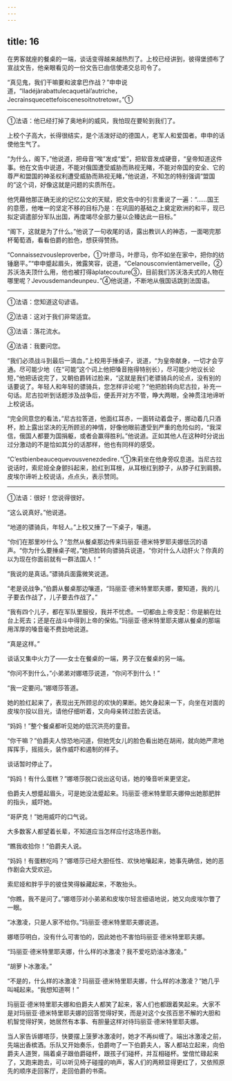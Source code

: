 ```yaml
---
---
---
```

title: 16
---





在男客就座的餐桌的一端，谈话变得越来越热烈了。上校已经讲到，彼得堡颁布了宣战文告，他亲眼看见的一份文告已由信使递交总司令了。

“真见鬼，我们干嘛要和波拿巴作战？”申申说道，“Iladéjàrabattulecaquetàl’autriche，Jecrainsquecettefoiscenesoitnotretowr。”①

--------

①法语：他已经打掉了奥地利的威风，我怕现在要轮到我们了。

上校个子高大，长得很结实，是个活泼好动的德国人，老军人和爱国者。申申的话使他生气了。

“为什么，阁下，”他说道，把母音“唉”发成“爱”，把软音发成硬音，“皇帝知道这件事。他在文告中说道，不能对俄国遭受威胁而熟视无睹，不能对帝国的安全、它的尊严和盟国的神圣权利遭受威胁而熟视无睹，”他说道，不知怎的特别强调“盟国的”这个词，好像这就是问题的实质所在。

他凭藉他那正确无讹的记忆公文的天赋，把文告中的引言重说了一遍：“……国王的意愿，他唯一的坚定不移的目标乃是：在巩固的基础之上奠定欧洲的和平，现已拟定调遣部分军队出国，再度竭尽全部力量以企臻达此一目标。”

“阁下，这就是为了什么。”他说了一句收尾的话，露出教训人的神态，一面喝完那杯葡萄酒，看看伯爵的脸色，想获得赞扬。

“Connaissezvousleproverbe，①‘叶廖马，叶廖马，你不如坐在家中，把你的纺锤磨平。”“申申蹙起眉头，微露笑容，说道，“Celanousconvientàmerveille，②苏沃洛夫顶什么用，他也被打得àplatecouture③，目前我们苏沃洛夫式的人物在哪里呢？Jevousdemandeunpeu．”④他说道，不断地从俄国话跳到法国语。

--------

①法语：您知道这句谚语。

②法语：这对于我们非常适宜。

③法语：落花流水。

④法语：我要问您。

“我们必须战斗到最后一滴血，”上校用手捶桌子，说道，“为皇帝献身，一切才会亨通。尽可能少地（在“可能”这个词上他把嗓音拖得特别长），尽可能少地议长论短，”他把话说完了，又朝伯爵转过脸来，“这就是我们老骠骑兵的论点，没有别的话要说了。年轻人和年轻的骠骑兵，您怎样评论呢？”他把脸转向尼古拉，补充一句话。尼古拉听到话题涉及战争后，便丢开对方不管，睁大两眼，全神贯注地谛听上校说话。

“完全同意您的看法，”尼古拉答道，他面红耳赤，一面转动着盘子，挪动着几只酒杯，脸上露出坚决的无所顾忌的神情，好像他眼前遭受到严重的危险似的，“我深信，俄国人都要为国捐躯，或者会赢得胜利。”他说道。正如其他人在这种时分说出过分激动的不是恰如其分的话那样，他也有同样的感受。

“C’estbienbeaucequevousvenezdedire．”①朱莉坐在他身旁叹息道。当尼古拉说话时，索尼娅全身颤抖起来，脸红到耳根，从耳根红到脖子，从脖子红到肩膀。皮埃尔谛听上校说话，点点头，表示赞同。

--------

①法语：很好！您说得很好。

“这么说真好。”他说道。

“地道的骠骑兵，年轻人。”上校又捶了一下桌子，嚷道。

“你们在那里吵什么？”忽然从餐桌那边传来玛丽亚·德米特罗耶夫娜低沉的语声。“你为什么要捶桌子呢，”她把脸转向骠骑兵说道，“你对什么人动肝火？你真的以为现在你面前就有一群法国人！”

“我说的是真话。”骠骑兵面露微笑说道。

“老是说战争，”伯爵从餐桌那边嚷道，“玛丽亚·德米特里耶夫娜，要知道，我的儿子要去作战了，儿子要去作战了。”

“我有四个儿子，都在军队里服役，我并不忧虑。一切都由上帝支配：你是躺在灶台上死去；还是在战斗中得到上帝的保佑。”玛丽亚·德米特里耶夫娜从餐桌的那端用浑厚的嗓音毫不费劲地说道。

“真是这样。”

谈话又集中火力了——女士在餐桌的一端，男子汉在餐桌的另一端。

“你问不到什么，”小弟弟对娜塔莎说道，“你问不到什么！”

“我一定要问。”娜塔莎答道。

她的脸红起来了，表现出无所顾忌的欢快的果断。她欠身起来一下，向坐在对面的皮埃尔投以目光，请他仔细听着，又向母亲转过脸去说话。

“妈妈！”整个餐桌都听见她的低沉洪亮的童音。

“你干嘛？”伯爵夫人惊恐地问道，但她凭女儿的脸色看出她在胡闹，就向她严肃地挥挥手，摇摇头，装作威吓和遏制的样子。

谈话暂时停止了。

“妈妈！有什么蛋糕？”娜塔莎脱口说出这句话，她的嗓音听来更坚定。

伯爵夫人想蹙起眉头，可是她没法蹙起来。玛丽亚·德米特里耶夫娜伸出她那肥胖的指头，威吓她。

“哥萨克！”她用威吓的口气说。

大多数客人都望着长辈，不知道应当怎样应付这场恶作剧。

“瞧我收拾你！”伯爵夫人说。

“妈妈！有蛋糕吃吗？”娜塔莎已经大胆任性、欢快地嚷起来，她事先确信，她的恶作剧会大受欢迎。

索尼娅和胖乎乎的彼佳笑得躲藏起来，不敢抬头。

“你瞧，我不是问了。”娜塔莎对小弟弟和皮埃尔轻言细语地说，她又向皮埃尔瞥了一眼。

“冰激凌，只是人家不给你。”玛丽亚·德米特里耶夫娜说道。

娜塔莎明白，没有什么可害怕的，因此她也不害怕玛丽亚·德米特里耶夫娜。

“玛丽亚·德米特里耶夫娜，什么样的冰激凌？我不爱吃奶油冰激凌。”

“胡萝卜冰激凌。”

“不是的，什么样的冰激凌？玛丽亚·德米特里耶夫娜，什么样的冰激凌？”她几乎叫喊起来。“我想知道啊！”

玛丽亚·德米特里耶夫娜和伯爵夫人都笑了起来，客人们也都跟着笑起来。大家不是对玛丽亚·德米特里耶夫娜的回答觉得好笑，而是对这个女孩百思不解的大胆和机智觉得好笑，她居然有本事、有胆量这样对待玛丽亚·德米特里耶夫娜。

当人家告诉娜塔莎，快要摆上菠萝冰激凌时，她才不再纠缠了。端出冰激凌之前，先端出香槟酒。乐队又开始奏乐，伯爵吻了一下伯爵夫人，客人都站立起来，向伯爵夫人道贺，隔着桌子跟伯爵碰杯，跟孩子们碰杯，并互相碰杯。堂倌忙碌起来了，又跑来跑去，可以听见椅子碰撞的响声，客人们的两颊显得更红了，又依照原先的顺序走回客厅，走回伯爵的书斋。